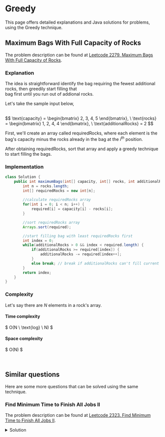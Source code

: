 
#  Greedy

This page offers detailed explanations and Java solutions for problems, using the Greedy technique.


## Maximum Bags With Full Capacity of Rocks

The problem description can be found at [Leetcode 2279. Maximum Bags With Full Capacity of Rocks](https://leetcode.com/problems/maximum-bags-with-full-capacity-of-rocks/).


### Explanation 

The idea is straightforward identify the bag requiring the fewest additional rocks, then greedily start filling that \
bag first until you run out of addional rocks.


Let's take the sample input below,

<br />
$$
\text{capacity} = \begin{bmatrix}
2, 3, 4, 5
\end{bmatrix}, \
\text{rocks} = \begin{bmatrix}
1, 2, 4, 4
\end{bmatrix}, 
\  \text{additionalRocks} = 2
$$
<br />

First, we'll create an array called $\text{requiredRocks}$, where each element is the bag's capacity minus the rocks already in the bag at the $i^{th}$ position.

After obtaining $\text{requiredRocks}$, sort that array and apply a greedy technique to start filling the bags.

### Implementation
<Tabs>
  <TabItem value="Java" label="Java" default>

```java
class Solution {
    public int maximumBags(int[] capacity, int[] rocks, int additionalRocks) {
        int n = rocks.length;
        int[] requiredRocks = new int[n];
				
        //calculate requiredRocks array 
        for(int i = 0; i < n; i++) {
            required[i] = capacity[i] - rocks[i];
        }

        //sort requiredRocks array
        Arrays.sort(required);

        //start filling bag with least requiredRocks first 
        int index = 0;
        while(additionalRocks > 0 && index < required.length) {
            if(additionalRocks >= required[index]) {
                additionalRocks -= required[index++];
            }
            else break; // break if additionalRocks can't fill current bag
        }
        return index;
    }
}
```
</TabItem>
</Tabs>

### Complexity 

Let's say there are $N$ elements in a rock's array.

#### Time complexity 
$
O(N \ \text{log} \ N)
$

#### Space complexity
$
O(N)
$



<br />

## Similar questions

Here are some more questions that can be solved using the same technique.

### Find Minimum Time to Finish All Jobs II

The problem description can be found at [Leetcode 2323. Find Minimum Time to Finish All Jobs II](https://leetcode.com/problems/find-minimum-time-to-finish-all-jobs-ii/description/).


<details>
  <summary>Solution</summary>

<Tabs>
  <TabItem value="Java" label="Java" default>

```java
import java.util.Arrays;

class Solution {
    // Main method to calculate minimum time required
    public int minimumTime(int[] jobs, int[] workers) {
        // Sort jobs and workers arrays
        Arrays.sort(jobs);
        Arrays.sort(workers);
        
        int min = 0;

        // Iterate through jobs
        for (int i = 0; i < jobs.length; i++) {
            // Calculate days needed for current job and worker
            int days = jobs[i] / workers[i];
            if (jobs[i] % workers[i] > 0) days++;

            // Update min with the maximum of current days and previous min
            min = Math.max(min, days);
        }

        return min;
    }
}
```
</TabItem>
</Tabs>
</details>
